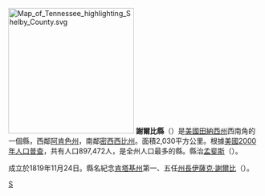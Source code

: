 {{Otheruses|謝爾比縣|subject=美國田納西州的一個縣|other=同名的縣}}
[[File:Map_of_Tennessee_highlighting_Shelby_County.svg|250px]]
'''謝爾比縣'''（{{lang-en|Shelby County}}）是[[美國|美國]][[田納西州|田納西州]]西南角的一個縣，西鄰[[阿肯色州|阿肯色州]]，南鄰[[密西西比州|密西西比州]]。面積2,030平方公里。根據[[美國2000年人口普查|美國2000年人口普查]]，共有人口897,472人，是全州人口最多的縣。縣治[[孟斐斯_(田納西州)|孟斐斯]]（{{lang|en|Memphis}}）。

成立於1819年11月24日。縣名紀念[[肯塔基州|肯塔基州]]第一、五任[[肯塔基州州長|州長]][[伊薩克·謝爾比|伊薩克·謝爾比]]（{{lang|en|Issac Shelby}}）。
{{Tennessee-stub}}

[[Category:田納西州行政區劃|S]]